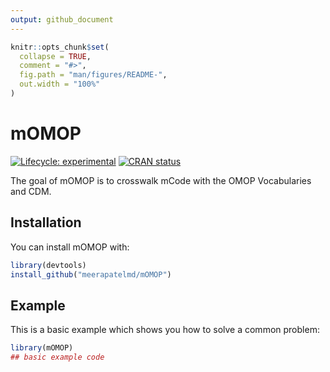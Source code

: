 ```yaml
---
output: github_document
---
```


<!-- README.md is generated from README.Rmd. Please edit that file -->

```r
knitr::opts_chunk$set(
  collapse = TRUE,
  comment = "#>",
  fig.path = "man/figures/README-",
  out.width = "100%"
)
```

# mOMOP

<!-- badges: start -->
[![Lifecycle: experimental](https://img.shields.io/badge/lifecycle-experimental-orange.svg)](https://www.tidyverse.org/lifecycle/#experimental)
[![CRAN status](https://www.r-pkg.org/badges/version/mOMOP)](https://CRAN.R-project.org/package=mOMOP)
<!-- badges: end -->

The goal of mOMOP is to crosswalk mCode with the OMOP Vocabularies and CDM. 

## Installation

You can install mOMOP with:

``` r
library(devtools)
install_github("meerapatelmd/mOMOP")
```

## Example

This is a basic example which shows you how to solve a common problem:

```r
library(mOMOP)
## basic example code
```
